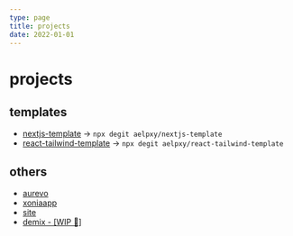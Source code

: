 ```yaml
---
type: page
title: projects
date: 2022-01-01
---
```



# projects

<h2>templates</h2>

- [nextjs-template](https://nextjs-template-aelpxy.vercel.app/) -> `npx degit aelpxy/nextjs-template`
- [react-tailwind-template](https://react-tailwind-template-five.vercel.app/) -> `npx degit aelpxy/react-tailwind-template`

<h2>others</h2>

- [aurevo](https://aurevo.us/)
- [xoniaapp](https://app.xoniaapp.com/)
- [site](https://aelpxy.space/)
- [demix - [WIP 🚧]](https://github.com/Aelpxy/demix)